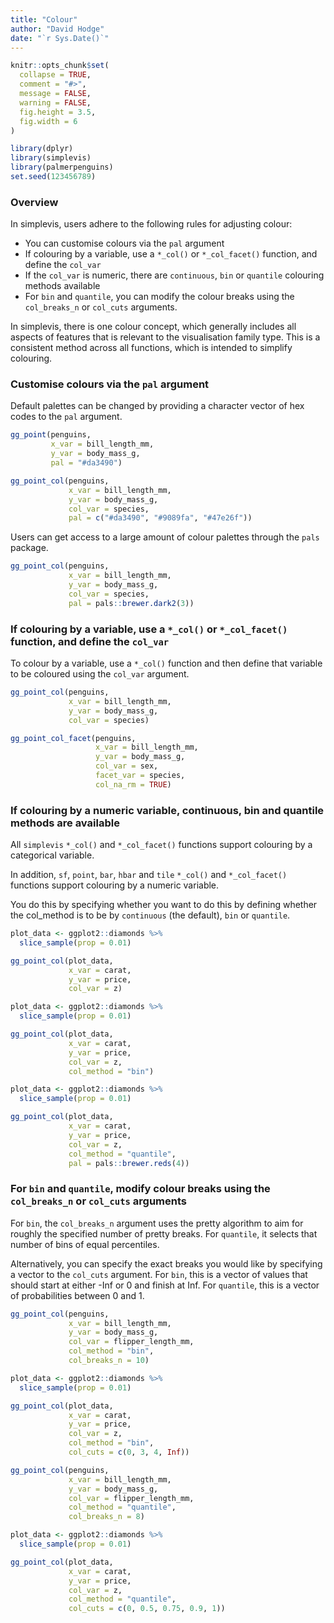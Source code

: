 ```yaml
---
title: "Colour"
author: "David Hodge"
date: "`r Sys.Date()`"
---
```


```r
knitr::opts_chunk$set(
  collapse = TRUE,
  comment = "#>",
  message = FALSE,
  warning = FALSE,
  fig.height = 3.5, 
  fig.width = 6
)
```

```r
library(dplyr)
library(simplevis)
library(palmerpenguins)
set.seed(123456789)
```

### Overview

In simplevis, users adhere to the following rules for adjusting colour:

* You can customise colours via the `pal` argument 
* If colouring by a variable, use a `*_col()` or `*_col_facet()` function, and define the `col_var`
* If the `col_var` is numeric, there are `continuous`, `bin` or `quantile` colouring methods available
* For `bin` and `quantile`, you can modify the colour breaks using the `col_breaks_n` or `col_cuts` arguments.

In simplevis, there is one colour concept, which generally includes all aspects of features that is relevant to the visualisation family type. This is a consistent method across all functions, which is intended to simplify colouring.


### Customise colours via the `pal` argument  

Default palettes can be changed by providing a character vector of hex codes to the `pal` argument.

```r
gg_point(penguins, 
         x_var = bill_length_mm, 
         y_var = body_mass_g, 
         pal = "#da3490")

```

```r
gg_point_col(penguins, 
             x_var = bill_length_mm, 
             y_var = body_mass_g, 
             col_var = species, 
             pal = c("#da3490", "#9089fa", "#47e26f"))
```

Users can get access to a large amount of colour palettes through the `pals` package.

```r
gg_point_col(penguins, 
             x_var = bill_length_mm, 
             y_var = body_mass_g, 
             col_var = species, 
             pal = pals::brewer.dark2(3))
```

### If colouring by a variable, use a `*_col()` or `*_col_facet()` function, and define the `col_var`

To colour by a variable, use a `*_col()` function and then define that variable to be coloured using the `col_var` argument.

```r
gg_point_col(penguins, 
             x_var = bill_length_mm, 
             y_var = body_mass_g, 
             col_var = species)
```            

```r
gg_point_col_facet(penguins, 
                   x_var = bill_length_mm, 
                   y_var = body_mass_g, 
                   col_var = sex, 
                   facet_var = species,
                   col_na_rm = TRUE)
```

### If colouring by a numeric variable, continuous, bin and quantile methods are available

All `simplevis` `*_col()` and `*_col_facet()` functions support colouring by a categorical variable.

In addition, `sf`, `point`, `bar`, `hbar` and `tile` `*_col()` and `*_col_facet()` functions support colouring by a numeric variable.

You do this by specifying whether you want to do this by defining whether the col_method is to be by `continuous` (the default), `bin` or `quantile`.

```r
plot_data <- ggplot2::diamonds %>% 
  slice_sample(prop = 0.01)

gg_point_col(plot_data, 
             x_var = carat, 
             y_var = price, 
             col_var = z)
```

```r
plot_data <- ggplot2::diamonds %>% 
  slice_sample(prop = 0.01)

gg_point_col(plot_data, 
             x_var = carat, 
             y_var = price, 
             col_var = z,
             col_method = "bin")
```

```r
plot_data <- ggplot2::diamonds %>% 
  slice_sample(prop = 0.01)

gg_point_col(plot_data, 
             x_var = carat, 
             y_var = price, 
             col_var = z,
             col_method = "quantile",
             pal = pals::brewer.reds(4))
```

### For `bin` and `quantile`, modify colour breaks using the `col_breaks_n` or `col_cuts` arguments

For `bin`, the `col_breaks_n` argument uses the pretty algorithm to aim for roughly the specified number of pretty breaks. For `quantile`, it selects that number of bins of equal percentiles.

Alternatively, you can specify the exact breaks you would like by specifying a vector to the `col_cuts` argument. For `bin`, this is a vector of values that should start at either -Inf or 0 and finish at Inf. For `quantile`, this is a vector of probabilities between 0 and 1. 

```r
gg_point_col(penguins, 
             x_var = bill_length_mm, 
             y_var = body_mass_g, 
             col_var = flipper_length_mm, 
             col_method = "bin",
             col_breaks_n = 10)
```

```r
plot_data <- ggplot2::diamonds %>% 
  slice_sample(prop = 0.01)

gg_point_col(plot_data, 
             x_var = carat, 
             y_var = price, 
             col_var = z,
             col_method = "bin",
             col_cuts = c(0, 3, 4, Inf))
```


```r
gg_point_col(penguins, 
             x_var = bill_length_mm, 
             y_var = body_mass_g, 
             col_var = flipper_length_mm, 
             col_method = "quantile",
             col_breaks_n = 8)
```

```r
plot_data <- ggplot2::diamonds %>% 
  slice_sample(prop = 0.01)

gg_point_col(plot_data, 
             x_var = carat, 
             y_var = price, 
             col_var = z,
             col_method = "quantile",
             col_cuts = c(0, 0.5, 0.75, 0.9, 1))
```


